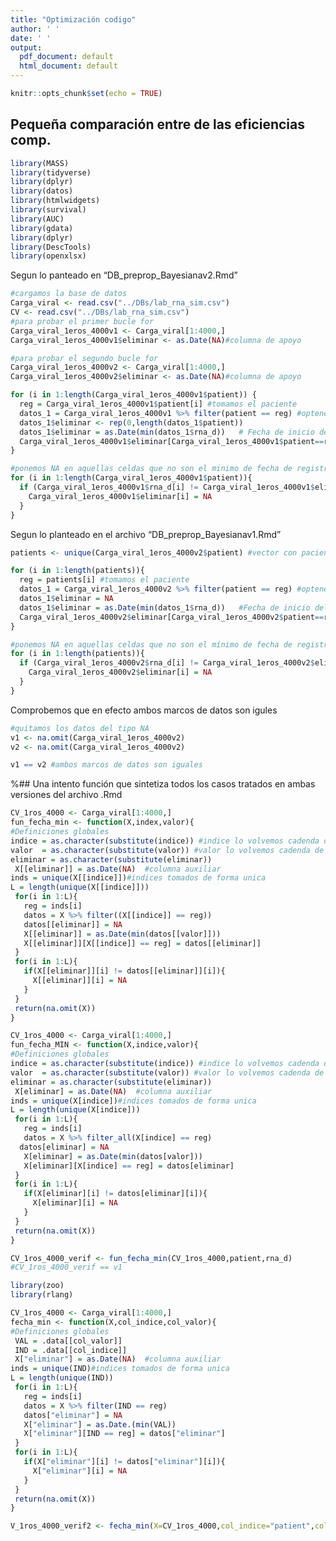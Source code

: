 ```yaml
---
title: "Optimización codigo"
author: ' '
date: ' '
output:
  pdf_document: default
  html_document: default
---
```


```r
knitr::opts_chunk$set(echo = TRUE)
```
## Pequeña comparación entre de las eficiencias comp. 

```r
library(MASS)
library(tidyverse)
library(dplyr)
library(datos)
library(htmlwidgets)
library(survival)
library(AUC)
library(gdata)
library(dplyr)
library(DescTools)
library(openxlsx)
```

Segun lo panteado en "DB_preprop_Bayesianav2.Rmd"
```r
#cargamos la base de datos
Carga_viral <- read.csv("../DBs/lab_rna_sim.csv")
CV <- read.csv("../DBs/lab_rna_sim.csv")
#para probar el primer bucle for 
Carga_viral_1eros_4000v1 <- Carga_viral[1:4000,]
Carga_viral_1eros_4000v1$eliminar <- as.Date(NA)#columna de apoyo

#para probar el segundo bucle for 
Carga_viral_1eros_4000v2 <- Carga_viral[1:4000,]
Carga_viral_1eros_4000v2$eliminar <- as.Date(NA)#columna de apoyo

```

```r
for (i in 1:length(Carga_viral_1eros_4000v1$patient)) {
  reg = Carga_viral_1eros_4000v1$patient[i] #tomamos el paciente
  datos_1 = Carga_viral_1eros_4000v1 %>% filter(patient == reg) #optenemos toda la info del paciente
  datos_1$eliminar <- rep(0,length(datos_1$patient))
  datos_1$eliminar = as.Date(min(datos_1$rna_d))   # Fecha de inicio del paciente que cumple las condiciones
  Carga_viral_1eros_4000v1$eliminar[Carga_viral_1eros_4000v1$patient==reg] = datos_1$eliminar # para cada paciente hacemos coincidir una columna de minimos reptidos (los valores en datos_1$eliminar ) con los renglones de carga_viral$eliminar en los  #aparezca el paciente escogido.                      
}

```

```r
#ponemos NA en aquellas celdas que no son el minimo de fecha de registro de rna_d 
for (i in 1:length(Carga_viral_1eros_4000v1$patient)){ 
  if (Carga_viral_1eros_4000v1$rna_d[i] != Carga_viral_1eros_4000v1$eliminar[i]) {
    Carga_viral_1eros_4000v1$eliminar[i] = NA
  }
}
```

Segun lo planteado en el archivo "DB_preprop_Bayesianav1.Rmd"
```r
patients <- unique(Carga_viral_1eros_4000v2$patient) #vector con pacientes únicos 

for (i in 1:length(patients)){
  reg = patients[i] #tomamos el paciente
  datos_1 = Carga_viral_1eros_4000v2 %>% filter(patient == reg) #optenemos toda la info del paciente
  datos_1$eliminar = NA
  datos_1$eliminar = as.Date(min(datos_1$rna_d))   #Fecha de inicio del paciente que cumple las condiciones
  Carga_viral_1eros_4000v2$eliminar[Carga_viral_1eros_4000v2$patient==reg] = datos_1$eliminar # para cada paciente hacemos coincidir una columna de minimos reptidos (los valores en datos_1$eliminar ) con los renglones de carga_viral$eliminar en los  #aparezca el paciente escogido.                      
}
```

```r
#ponemos NA en aquellas celdas que no son el mínimo de fecha de registro de rna_d 
for (i in 1:length(patients)){ 
  if (Carga_viral_1eros_4000v2$rna_d[i] != Carga_viral_1eros_4000v2$eliminar[i]) {
    Carga_viral_1eros_4000v2$eliminar[i] = NA
  }
}
```

Comprobemos que en efecto ambos marcos de datos son igules 

```r
#quitamos los datos del tipo NA
v1 <- na.omit(Carga_viral_1eros_4000v2) 
v2 <- na.omit(Carga_viral_1eros_4000v2)

v1 == v2 #ambos marcos de datos son iguales 
```
%## Una intento función que sintetiza todos los casos tratados en ambas versiones del archivo .Rmd 

```r
CV_1ros_4000 <- Carga_viral[1:4000,]
fun_fecha_min <- function(X,index,valor){
#Definiciones globales
indice = as.character(substitute(indice)) #indice lo volvemos cadenda de carac 
valor  = as.character(substitute(valor)) #valor lo volvemos cadenda de carac
eliminar = as.character(substitute(eliminar))  
 X[[eliminar]] = as.Date(NA)  #columna auxiliar
inds = unique(X[[indice]])#indices tomados de forma unica 
L = length(unique(X[[indice]]))
 for(i in 1:L){
   reg = inds[i]
   datos = X %>% filter((X[[indice]] == reg))
   datos[[eliminar]] = NA
   X[[eliminar]] = as.Date(min(datos[[valor]]))
   X[[eliminar]][X[[indice]] == reg] = datos[[eliminar]]
 }
 for(i in 1:L){
   if(X[[eliminar]][i] != datos[[eliminar]][i]){
     X[[eliminar]][i] = NA
   }
 }
 return(na.omit(X))
}
```

```r
CV_1ros_4000 <- Carga_viral[1:4000,]
fun_fecha_MIN <- function(X,indice,valor){
#Definiciones globales
indice = as.character(substitute(indice)) #indice lo volvemos cadenda de carac 
valor  = as.character(substitute(valor)) #valor lo volvemos cadenda de carac
eliminar = as.character(substitute(eliminar))  
 X[eliminar] = as.Date(NA)  #columna auxiliar
inds = unique(X[indice])#indices tomados de forma unica 
L = length(unique(X[indice]))
 for(i in 1:L){
   reg = inds[i]
   datos = X %>% filter_all(X[indice] == reg)
  datos[eliminar] = NA
   X[eliminar] = as.Date(min(datos[valor]))
   X[eliminar][X[indice] == reg] = datos[eliminar]
 }
 for(i in 1:L){
   if(X[eliminar][i] != datos[eliminar][i]){
     X[eliminar][i] = NA
   }
 }
 return(na.omit(X))
}
```


```r
CV_1ros_4000_verif <- fun_fecha_min(CV_1ros_4000,patient,rna_d) 
#CV_1ros_4000_verif == v1
```


```r
library(zoo)
library(rlang)

CV_1ros_4000 <- Carga_viral[1:4000,]
fecha_min <- function(X,col_indice,col_valor){
#Definiciones globales
 VAL = .data[[col_valor]]
 IND = .data[[col_indice]]
 X["eliminar"] = as.Date(NA)  #columna auxiliar
inds = unique(IND)#indices tomados de forma unica 
L = length(unique(IND))
 for(i in 1:L){
   reg = inds[i]
   datos = X %>% filter(IND == reg)
   datos["eliminar"] = NA 
   X["eliminar"] = as.Date.(min(VAL))
   X["eliminar"][IND == reg] = datos["eliminar"]
 }
 for(i in 1:L){
   if(X["eliminar"][i] != datos["eliminar"][i]){
     X["eliminar"][i] = NA
   }
 }
 return(na.omit(X))
}
```

```r
V_1ros_4000_verif2 <- fecha_min(X=CV_1ros_4000,col_indice="patient",col_valor="rna_d")
```

